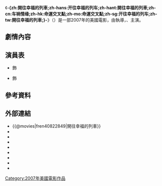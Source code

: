 {{unreferenced|time=2016-05-15T12:17:20+00:00}}
{{noteTA
|T=zh-hans:开往幸福的列车;zh-hant:開往幸福的列車;zh-cn:车祸情缘;zh-hk:命運交叉點;zh-mo:命運交叉點;zh-sg:开往幸福的列车;zh-tw:開往幸福的列車;
}}
{{Infobox Film
| name               = -{zh:開往幸福的列車;zh-hans:开往幸福的列车;zh-hant:開往幸福的列車;zh-cn:车祸情缘;zh-hk:命運交叉點;zh-mo:命運交叉點;zh-sg:开往幸福的列车;zh-tw:開往幸福的列車;}-
| original_name      = {{lang|en|Rails & Ties}}
| image              = Rails & Ties poster.jpg
| caption            = 電影海報
| director           = {{lang|en|Alison Eastwood}}
| producer           = {{lang|en|Robert Lorenz}}<br/>{{lang|en|Peer Oppenheimer}}
| writer             = {{lang|en|Micky Levy}}
| starring           = {{lang|en|Kevin Bacon}}<br/>{{lang|en|Marcia Gay Harden}}
| music              = {{lang|en|Kyle Eastwood}}<br/>{{lang|en|Michael Stevens}}
| cinematography     = {{lang|en|Tom Stern}}
| editing            = {{lang|en|Gary D. Roach}}
| production_company = 
| distributor        = [[華納兄弟|華納兄弟]]
| released           = {{film date|2007|10|26}}：<br/>美國上映
| runtime            = 96 分鐘
| country            = {{美國電影產地}}
| language           = [[英語|英語]]
| budget             = 
| gross              = 
| cn_name            = 车祸情缘
| hk_name            = 命運交叉點
| tw_name            = 開往幸福的列車
}}
《'''-{zh:開往幸福的列車;zh-hans:开往幸福的列车;zh-hant:開往幸福的列車;zh-cn:车祸情缘;zh-hk:命運交叉點;zh-mo:命運交叉點;zh-sg:开往幸福的列车;zh-tw:開往幸福的列車;}-'''》（{{lang-en|'''Rails & Ties'''}}）是一部2007年的美國電影，由{{lang|en|Alison Eastwood}}執導，{{lang|en|Kevin Bacon}}、{{lang|en|Marcia Gay Harden}}主演。

==劇情內容==

==演員表==
*{{lang|en|Kevin Bacon}} 飾 {{lang|en|Tom Stark}}
*{{lang|en|Marcia Gay Harden}} 飾 {{lang|en|Megan Stark}}

==參考資料==
<references/>

==外部連結==
*{{@movies|fren40822849|開往幸福的列車}}
*{{douban|title=车祸情缘}}
*{{Mtime|51869|车祸情缘}}
*{{Amg movie|356877|-{zh:開往幸福的列車;zh-hans:开往幸福的列车;zh-hant:開往幸福的列車;zh-cn:车祸情缘;zh-hk:命運交叉點;zh-mo:命運交叉點;zh-sg:开往幸福的列车;zh-tw:開往幸福的列車;}-}}
*{{rotten-tomatoes|10008703-rails_and_ties|-{zh:開往幸福的列車;zh-hans:开往幸福的列车;zh-hant:開往幸福的列車;zh-cn:车祸情缘;zh-hk:命運交叉點;zh-mo:命運交叉點;zh-sg:开往幸福的列车;zh-tw:開往幸福的列車;}-}}
*{{mojo title|railsandties|-{zh:開往幸福的列車;zh-hans:开往幸福的列车;zh-hant:開往幸福的列車;zh-cn:车祸情缘;zh-hk:命運交叉點;zh-mo:命運交叉點;zh-sg:开往幸福的列车;zh-tw:開往幸福的列車;}-}}
*{{Tcmdb title|662682|-{zh:開往幸福的列車;zh-hans:开往幸福的列车;zh-hant:開往幸福的列車;zh-cn:车祸情缘;zh-hk:命運交叉點;zh-mo:命運交叉點;zh-sg:开往幸福的列车;zh-tw:開往幸福的列車;}-}}
*{{metacritic film|rails-ties|-{zh:開往幸福的列車;zh-hans:开往幸福的列车;zh-hant:開往幸福的列車;zh-cn:车祸情缘;zh-hk:命運交叉點;zh-mo:命運交叉點;zh-sg:开往幸福的列车;zh-tw:開往幸福的列車;}-}}
*{{imdb title|0822849|-{zh:開往幸福的列車;zh-hans:开往幸福的列车;zh-hant:開往幸福的列車;zh-cn:车祸情缘;zh-hk:命運交叉點;zh-mo:命運交叉點;zh-sg:开往幸福的列车;zh-tw:開往幸福的列車;}-}}

[[Category:2007年美國電影作品|Category:2007年美國電影作品]]